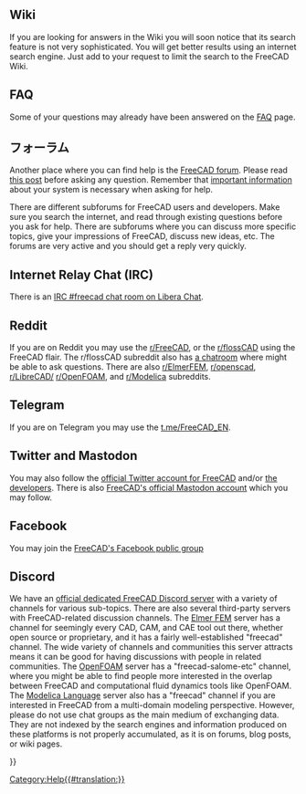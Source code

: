 <languages/>

<span id="Wiki"></span>
== Wiki ==

If you are looking for answers in the Wiki you will soon notice that its search feature is not very sophisticated. You will get better results using an internet search engine. Just add {{Value|site:wiki.freecad.org}} to your request to limit the search to the FreeCAD Wiki.

<span id="FAQ"></span>
== FAQ ==

Some of your questions may already have been answered on the [[Frequently_asked_questions|FAQ]] page.

<span id="Forum"></span>
== フォーラム ==

Another place where you can find help is the [https://forum.freecad.org/viewforum.php?f=3 FreeCAD forum]. Please read [https://forum.freecad.org/viewtopic.php?f=3&t=2264 this post] before asking any question. Remember that [[Important information|important information]] about your system is necessary when asking for help.

There are different subforums for FreeCAD users and developers. Make sure you search the internet, and read through existing questions before you ask for help. There are subforums where you can discuss more specific topics, give your impressions of FreeCAD, discuss new ideas, etc. The forums are very active and you should get a reply very quickly.

==Internet Relay Chat (IRC)==

There is an [https://web.libera.chat/#freecad IRC #freecad chat room on Libera Chat].

<span id="Reddit"></span>
== Reddit ==

If you are on Reddit you may use the [https://www.reddit.com/r/FreeCAD/ r/FreeCAD], or the [https://www.reddit.com/r/flossCAD/ r/flossCAD] using the FreeCAD flair. The r/flossCAD subreddit also has [https://s.reddit.com/channel/300896_dfacaa912e069e3d3f7e55e5cedfb25483d8d68a a chatroom] where might be able to ask questions. There are also [https://www.reddit.com/r/ElmerFEM/ r/ElmerFEM], [https://www.reddit.com/r/openscad/ r/openscad], [https://www.reddit.com/r/LibreCAD/ r/LibreCAD/] [https://www.reddit.com/r/OpenFOAM/ r/OpenFOAM], and [https://www.reddit.com/r/Modelica/ r/Modelica] subreddits.

<span id="Telegram"></span>
== Telegram ==

If you are on Telegram you may use the [https://t.me/FreeCAD_EN t.me/FreeCAD_EN].

==Twitter and Mastodon==

You may also follow the [https://twitter.com/FreeCADNews official Twitter account for FreeCAD] and/or [https://twitter.com/fsfarimani/lists/freecad the developers]. There is also [https://fosstodon.org/@FreeCAD FreeCAD's official Mastodon account] which you may follow. 

==Facebook==

You may join the [https://www.facebook.com/groups/416491481766626 FreeCAD's Facebook public group]

==Discord==

We have an [https://discord.gg/w2cTKGzccC official dedicated FreeCAD Discord server] with a variety of channels for various sub-topics. There are also several third-party servers with FreeCAD-related discussion channels. The [https://discordapp.com/invite/NeZEBZn Elmer FEM] server has a channel for seemingly every CAD, CAM, and CAE tool out there, whether open source or proprietary, and it has a fairly well-established "freecad" channel. The wide variety of channels and communities this server attracts means it can be good for having discussions with people in related communities. The [https://discordapp.com/invite/P9p9eHn OpenFOAM] server has a "freecad-salome-etc" channel, where you might be able to find people more interested in the overlap between FreeCAD and computational fluid dynamics tools like OpenFOAM. The [https://discordapp.com/invite/bp2yeYU Modelica Language] server also has a "freecad" channel if you are interested in FreeCAD from a multi-domain modeling perspective. However, please do not use chat groups as the main medium of exchanging data. They are not indexed by the search engines and information produced on these platforms is not properly accumulated, as it is on forums, blog posts, or wiki pages.


{{Userdocnavi{{#translation:}}}}
[[Category:Help{{#translation:}}]]
{{clear}}